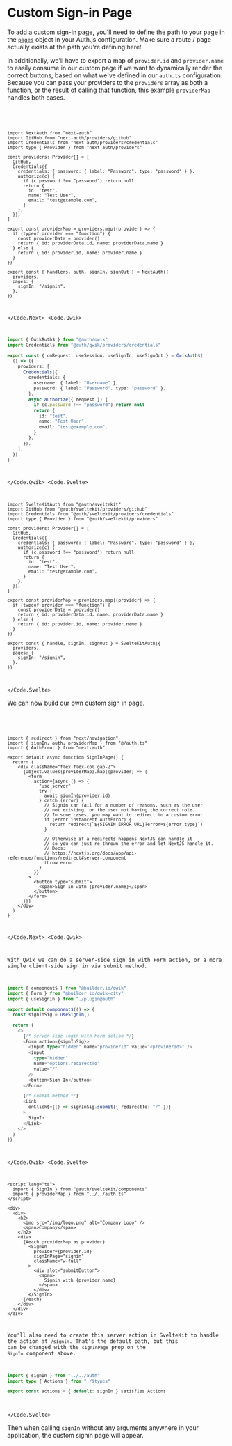 
# Custom Sign-in Page

To add a custom sign-in page, you'll need to define the path to your page in the [`pages`](/reference/core/types#pagesoptions) object in your Auth.js configuration. Make sure a route / page actually exists at the path you're defining here!

In additionally, we'll have to export a map of `provider.id` and `provider.name` to easily consume in our custom page if we want to dynamically render the correct buttons, based on what we've defined in our `auth.ts` configuration. Because you can pass your providers to the `providers` array as both a function, or the result of calling that function, this example `providerMap` handles both cases.

<Code>
<Code.Next>

```tsx filename="./auth.ts" {6, 21-28, 32-34}
import NextAuth from "next-auth"
import GitHub from "next-auth/providers/github"
import Credentials from "next-auth/providers/credentials"
import type { Provider } from "next-auth/providers"

const providers: Provider[] = [
  GitHub,
  Credentials({
    credentials: { password: { label: "Password", type: "password" } },
    authorize(c) {
      if (c.password !== "password") return null
      return {
        id: "test",
        name: "Test User",
        email: "test@example.com",
      }
    },
  }),
]

export const providerMap = providers.map((provider) => {
  if (typeof provider === "function") {
    const providerData = provider()
    return { id: providerData.id, name: providerData.name }
  } else {
    return { id: provider.id, name: provider.name }
  }
})

export const { handlers, auth, signIn, signOut } = NextAuth({
  providers,
  pages: {
    signIn: "/signin",
  },
})
```

</Code.Next>
<Code.Qwik>

```ts filename="/src/routes/plugin@auth.ts"
import { QwikAuth$ } from "@auth/qwik"
import Credentials from "@auth/qwik/providers/credentials"

export const { onRequest, useSession, useSignIn, useSignOut } = QwikAuth$(
  () => ({
    providers: [
      Credentials({
        credentials: {
          username: { label: "Username" },
          password: { label: "Password", type: "password" },
        },
        async authorize({ request }) {
          if (c.password !== "password") return null
          return {
            id: "test",
            name: "Test User",
            email: "test@example.com",
          }
        },
      }),
    ],
  })
)
```

</Code.Qwik>
<Code.Svelte>

```tsx filename="./src/auth.ts" {6, 21-28, 32-34}
import SvelteKitAuth from "@auth/sveltekit"
import GitHub from "@auth/sveltekit/providers/github"
import Credentials from "@auth/sveltekit/providers/credentials"
import type { Provider } from "@auth/sveltekit/providers"

const providers: Provider[] = [
  GitHub,
  Credentials({
    credentials: { password: { label: "Password", type: "password" } },
    authorize(c) {
      if (c.password !== "password") return null
      return {
        id: "test",
        name: "Test User",
        email: "test@example.com",
      }
    },
  }),
]

export const providerMap = providers.map((provider) => {
  if (typeof provider === "function") {
    const providerData = provider()
    return { id: providerData.id, name: providerData.name }
  } else {
    return { id: provider.id, name: provider.name }
  }
})

export const { handle, signIn, signOut } = SvelteKitAuth({
  providers,
  pages: {
    signIn: "/signin",
  },
})
```

</Code.Svelte>
</Code>

We can now build our own custom sign in page.

<Code>
<Code.Next>

```tsx filename="app/signin/page.tsx" /providerMap/
import { redirect } from "next/navigation"
import { signIn, auth, providerMap } from "@/auth.ts"
import { AuthError } from "next-auth"

export default async function SignInPage() {
  return (
    <div className="flex flex-col gap-2">
      {Object.values(providerMap).map((provider) => (
        <form
          action={async () => {
            "use server"
            try {
              await signIn(provider.id)
            } catch (error) {
              // Signin can fail for a number of reasons, such as the user
              // not existing, or the user not having the correct role.
              // In some cases, you may want to redirect to a custom error
              if (error instanceof AuthError) {
                return redirect(`${SIGNIN_ERROR_URL}?error=${error.type}`)
              }

              // Otherwise if a redirects happens NextJS can handle it
              // so you can just re-thrown the error and let NextJS handle it.
              // Docs:
              // https://nextjs.org/docs/app/api-reference/functions/redirect#server-component
              throw error
            }
          }}
        >
          <button type="submit">
            <span>Sign in with {provider.name}</span>
          </button>
        </form>
      ))}
    </div>
  )
}
```

</Code.Next>
<Code.Qwik>

With Qwik we can do a server-side sign in with Form action, or a more
simple client-side sign in via submit method.

```ts filename="./components/sign-in.tsx"
import { component$ } from "@builder.io/qwik"
import { Form } from "@builder.io/qwik-city"
import { useSignIn } from "./plugin@auth"

export default component$(() => {
  const signInSig = useSignIn()

  return (
    <>
      {/* server-side login with Form action */}
      <Form action={signInSig}>
        <input type="hidden" name="providerId" value="<providerId>" />
        <input
          type="hidden"
          name="options.redirectTo"
          value="/"
        />
        <button>Sign In</button>
      </Form>

      {/* submit method */}
      <Link
        onClick$={() => signInSig.submit({ redirectTo: "/" })}
      >
        SignIn
      </Link>
    </>
  )
})
```

</Code.Qwik>
<Code.Svelte>

```svelte filename="src/routes/signin/+page.svelte" /submitButton/ /providerMap/
<script lang="ts">
  import { SignIn } from "@auth/sveltekit/components"
  import { providerMap } from "../../auth.ts"
</script>

<div>
  <div>
    <h2>
      <img src="/img/logo.png" alt="Company Logo" />
      <span>Company</span>
    </h2>
    <div>
      {#each providerMap as provider}
        <SignIn
          provider={provider.id}
          signInPage="signin"
          className="w-full"
        >
          <div slot="submitButton">
            <span>
              Signin with {provider.name}
            </span>
          </div>
        </SignIn>
      {/each}
    </div>
  </div>
</div>
```

You'll also need to create this server action in SvelteKit to handle the action at `/signin`. That's the default path, but this can be changed with the `signInPage` prop on the `SignIn` component above.

```ts filename="src/routes/signin/+page.server.ts"
import { signIn } from "../../auth"
import type { Actions } from "./$types"

export const actions = { default: signIn } satisfies Actions
```

</Code.Svelte>
</Code>

Then when calling `signIn` without any arguments anywhere in your application, the custom signin page will appear.


<Screenshot
  src={CustomSignInPage}
  alt="Custom Sign-in Page"
  className="w-full max-w-3xl"
/>
